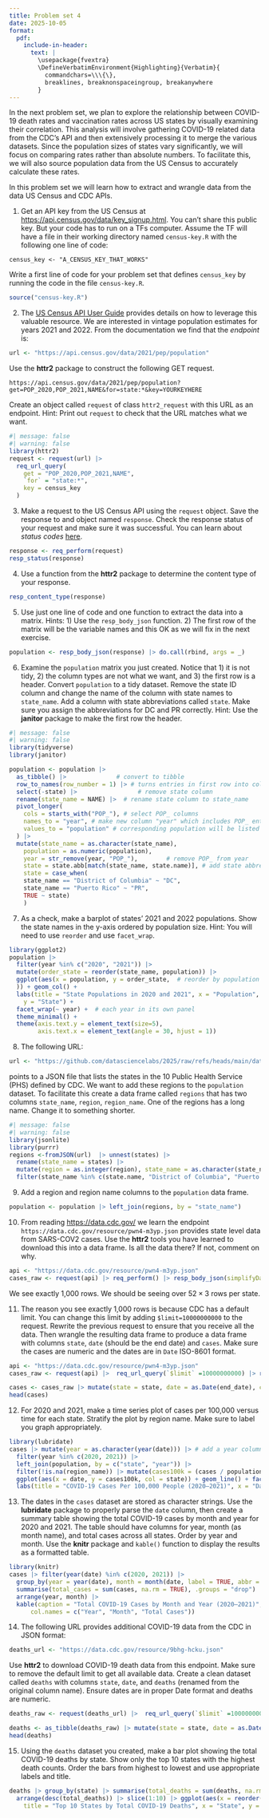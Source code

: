 ```yaml
---
title: Problem set 4
date: 2025-10-05
format:
  pdf:
    include-in-header: 
      text: |
        \usepackage{fvextra}
        \DefineVerbatimEnvironment{Highlighting}{Verbatim}{
          commandchars=\\\{\},
          breaklines, breaknonspaceingroup, breakanywhere
        }
---
```

In the next problem set, we plan to explore the relationship between COVID-19 death rates and vaccination rates across US states by visually examining their correlation. This analysis will involve gathering COVID-19 related data from the CDC's API and then extensively processing it to merge the various datasets. Since the population sizes of states vary significantly, we will focus on comparing rates rather than absolute numbers. To facilitate this, we will also source population data from the US Census to accurately calculate these rates. 

In this problem set we will learn how to extract and wrangle data from the data US Census and CDC APIs.

1. Get an API key from the US Census at <https://api.census.gov/data/key_signup.html>. You can't share this public key. But your code has to run on a TFs computer. Assume the TF will have a file in their working directory named `census-key.R` with the following one line of code:

```
census_key <- "A_CENSUS_KEY_THAT_WORKS"
```

Write a first line of code for your problem set that defines `census_key` by running the code in the file `census-key.R`.

```r
source("census-key.R")
```

2. The [US Census API User Guide](https://www.census.gov/content/dam/Census/data/developers/api-user-guide/api-user-guide.pdf)
provides details on how to leverage this valuable resource. We are interested in vintage population estimates for years 2021 and 2022. From the documentation we find that the _endpoint_ is:


```r
url <- "https://api.census.gov/data/2021/pep/population"
```

Use the **httr2** package to construct the following GET request.

```
https://api.census.gov/data/2021/pep/population?get=POP_2020,POP_2021,NAME&for=state:*&key=YOURKEYHERE
```

Create an object called `request` of class `httr2_request` with this URL as an endpoint.
Hint: Print out `request` to check that the URL matches what we want.

```r
#| message: false
#| warning: false
library(httr2)
request <- request(url) |>
  req_url_query(
    get = "POP_2020,POP_2021,NAME",
    `for` = "state:*",
    key = census_key
  )
```

3. Make a request to the US Census API using the `request` object. Save the response to and object named `response`. Check the response status of your request and make sure it was successful. You can learn about _status codes_ [here](https://en.wikipedia.org/wiki/List_of_HTTP_status_codes).


```r
response <- req_perform(request)
resp_status(response)
```


4. Use a function from the **httr2** package to determine the content type of your response.

```r
resp_content_type(response)
```

5. Use just one line of code and one function to extract the data into a matrix. 
Hints: 1) Use the `resp_body_json` function. 2) The first row of the matrix will be the variable names and this OK as we will fix in the next exercise.

```r
population <- resp_body_json(response) |> do.call(rbind, args = _)
```

6. Examine the `population` matrix you just created. Notice that 1) it is not tidy, 2) the column types are not what we want, and 3) the first row is a header. Convert `population` to a tidy dataset. Remove the state ID column and change the name of the column with state names to `state_name`. Add a column with state abbreviations called `state`. Make sure you assign the abbreviations for DC and PR correctly. Hint: Use the **janitor** package to make the first row the header. 

```r
#| message: false
#| warning: false
library(tidyverse)
library(janitor)

population <- population |>
  as_tibble() |>              # convert to tibble     
  row_to_names(row_number = 1) |> # turns entries in first row into column names
  select(-state) |>                 # remove state column
  rename(state_name = NAME) |>  # rename state column to state_name
  pivot_longer(
    cols = starts_with("POP_"), # select POP_ columns
    names_to = "year", # make new column "year" which includes POP_ entries
    values_to = "population" # corresponding population will be listed in column
  ) |> 
  mutate(state_name = as.character(state_name), 
    population = as.numeric(population), 
    year = str_remove(year, "POP_"),        # remove POP_ from year
    state = state.abb[match(state_name, state.name)], # add state abbreviations using state.abb variable, specifying how to abbreviate PR and DC
    state = case_when(
    state_name == "District of Columbia" ~ "DC",
    state_name == "Puerto Rico" ~ "PR",
    TRUE ~ state) 
    )
```

7. As a check, make a barplot of states' 2021 and 2022 populations. Show the state names in the y-axis ordered by population size.  Hint: You will need to use `reorder` and use `facet_wrap`.

```r
library(ggplot2)
population |>
  filter(year %in% c("2020", "2021")) |>
  mutate(order_state = reorder(state_name, population)) |>
  ggplot(aes(x = population, y = order_state,  # reorder by population within year
  )) + geom_col() +
  labs(title = "State Populations in 2020 and 2021", x = "Population",
    y = "State") +
  facet_wrap(~ year) +  # each year in its own panel
  theme_minimal() +
  theme(axis.text.y = element_text(size=5),
        axis.text.x = element_text(angle = 30, hjust = 1)) 
```


8. The following URL:

```r
url <- "https://github.com/datasciencelabs/2025/raw/refs/heads/main/data/regions.json"
```

points to a JSON file that lists the states in the 10 Public Health Service (PHS) defined by CDC. We want to add these regions to the `population` dataset. To facilitate this create a data frame called `regions` that has two columns `state_name`, `region`, `region_name`. One of the regions has a long name. Change it to something shorter.

```r
#| message: false
#| warning: false
library(jsonlite)
library(purrr)
regions <-fromJSON(url)  |> unnest(states) |>                      
  rename(state_name = states) |>  
  mutate(region = as.integer(region), state_name = as.character(state_name), region_name = ifelse(region_name == "New York and New Jersey, Puerto Rico, Virgin Islands", "NY, NJ, PE, VI", region_name))  |>
  filter(state_name %in% c(state.name, "District of Columbia", "Puerto Rico"))  |> select(state_name, region, region_name) 
```

9. Add a region and region name columns to the `population` data frame.

```r
population <- population |> left_join(regions, by = "state_name")
```


10. From reading <https://data.cdc.gov/> we learn the endpoint `https://data.cdc.gov/resource/pwn4-m3yp.json` provides state level data from SARS-COV2 cases. Use the **httr2** tools you have learned to download this into a data frame. Is all the data there? If not, comment on why.


```r
api <- "https://data.cdc.gov/resource/pwn4-m3yp.json"
cases_raw <- request(api) |> req_perform() |> resp_body_json(simplifyDataFrame = TRUE)
```

We see exactly 1,000 rows. We should be seeing over $52 \times 3$ rows per state.


11. The reason you see exactly 1,000 rows is because CDC has a default limit. You can change this limit by adding `$limit=10000000000` to the request. Rewrite the previous request to ensure that you receive all the data. Then wrangle the resulting data frame to produce a data frame with columns `state`, `date` (should be the end date) and `cases`. Make sure the cases are numeric and the dates are in `Date` ISO-8601 format.

```r
api <- "https://data.cdc.gov/resource/pwn4-m3yp.json"
cases_raw <- request(api) |>  req_url_query(`$limit` =10000000000) |> req_perform() |> resp_body_json(simplifyDataFrame = TRUE)

cases <- cases_raw |> mutate(state = state, date = as.Date(end_date), cases = as.numeric(new_cases)) |> select(state, date, cases) |> filter(state %in% c(state.abb, "DC", "PR"), !is.na(cases), !is.na(date))
head(cases)
```


12. For 2020 and 2021, make a time series plot of cases per 100,000 versus time for each state. Stratify the plot by region name. Make sure to label you graph appropriately. 

```r
library(lubridate)
cases |> mutate(year = as.character(year(date))) |> # add a year column
  filter(year %in% c(2020, 2021)) |>
  left_join(population, by = c("state", "year")) |>  
  filter(!is.na(region_name)) |> mutate(cases100k = (cases / population) *100000) |> 
  ggplot(aes(x = date, y = cases100k, col = state)) + geom_line() + facet_wrap(~ region_name) +
  labs(title = "COVID-19 Cases Per 100,000 People (2020–2021)", x = "Date", y = "Cases per 100,000 People")

```

13. The dates in the `cases` dataset are stored as character strings. Use the **lubridate** package to properly parse the `date` column, then create a summary table showing the total COVID-19 cases by month and year for 2020 and 2021. The table should have columns for year, month (as month name), and total cases across all states. Order by year and month. Use the **knitr** package and `kable()` function to display the results as a formatted table.

```r
library(knitr)
cases |> filter(year(date) %in% c(2020, 2021)) |>
  group_by(year = year(date), month = month(date, label = TRUE, abbr = FALSE)) |>
  summarise(total_cases = sum(cases, na.rm = TRUE), .groups = "drop") |>
  arrange(year, month) |>
  kable(caption = "Total COVID-19 Cases by Month and Year (2020–2021)",
      col.names = c("Year", "Month", "Total Cases"))
```

14. The following URL provides additional COVID-19 data from the CDC in JSON format:

```r
deaths_url <- "https://data.cdc.gov/resource/9bhg-hcku.json"
```

Use **httr2** to download COVID-19 death data from this endpoint. Make sure to remove the default limit to get all available data. Create a clean dataset called `deaths` with columns `state`, `date`, and `deaths` (renamed from the original column name). Ensure dates are in proper Date format and deaths are numeric.


```r
deaths_raw <- request(deaths_url) |>  req_url_query(`$limit` =10000000000) |> req_perform() |> resp_body_json(simplifyDataFrame = TRUE)

deaths <- as_tibble(deaths_raw) |> mutate(state = state, date = as.Date(end_date),  deaths = as.numeric(covid_19_deaths)) |> select(state, date, deaths) |> filter(state %in% population$state_name, !is.na(deaths), !is.na(date))
head(deaths)
```

15. Using the `deaths` dataset you created, make a bar plot showing the total COVID-19 deaths by state. Show only the top 10 states with the highest death counts. Order the bars from highest to lowest and use appropriate labels and title.

```r
deaths |> group_by(state) |> summarise(total_deaths = sum(deaths, na.rm = TRUE)) |> 
  arrange(desc(total_deaths)) |> slice(1:10) |> ggplot(aes(x = reorder(state, total_deaths), y = total_deaths)) + coord_flip() + geom_col(fill = "lightblue") + geom_text(aes(label = scales::comma(total_deaths)), hjust = 1.1) + labs(
    title = "Top 10 States by Total COVID-19 Deaths", x = "State", y = "Total Deaths") 
```